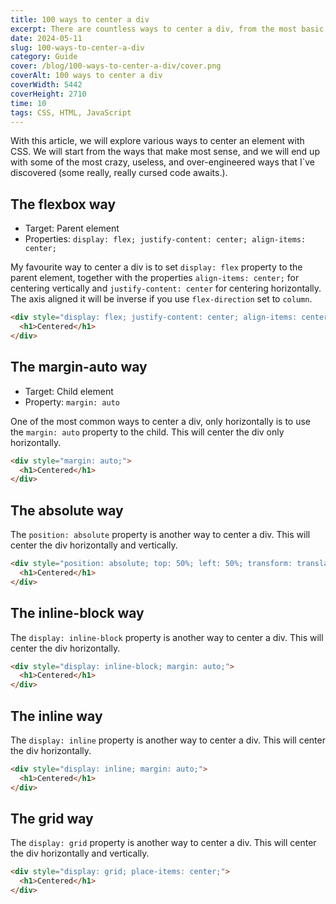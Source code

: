 ```yaml
---
title: 100 ways to center a div
excerpt: There are countless ways to center a div, from the most basic to the most uselessy complex. This article will explore some of the most common methods and provide examples of how to use them.
date: 2024-05-11
slug: 100-ways-to-center-a-div
category: Guide
cover: /blog/100-ways-to-center-a-div/cover.png
coverAlt: 100 ways to center a div
coverWidth: 5442
coverHeight: 2710
time: 10
tags: CSS, HTML, JavaScript
---
```


With this article, we will explore various ways to center an element with CSS. We will start from the ways that make most sense,
and we will end up with some of the most crazy, useless, and over-engineered ways that I`ve discovered (some really, really cursed code awaits.).

## The flexbox way

- Target: Parent element
- Properties: `display: flex; justify-content: center; align-items: center;`

My favourite way to center a div is to set `display: flex` property to the parent element, together with the properties `align-items: center;`
for centering vertically and `justify-content: center` for centering horizontally. The axis aligned it will be inverse if you use `flex-direction` set to `column`.

``` html
<div style="display: flex; justify-content: center; align-items: center;">
  <h1>Centered</h1>
</div>
```

<Draggable parent="flexbox" />

## The margin-auto way

- Target: Child element
- Property: `margin: auto`

One of the most common ways to center a div, only horizontally is to use the `margin: auto` property to the child. This will center the div only horizontally.

``` html
<div style="margin: auto;">
  <h1>Centered</h1>
</div>
```

<Draggable child="margin-auto" />

## The absolute way

The `position: absolute` property is another way to center a div. This will center the div horizontally and vertically.

``` html
<div style="position: absolute; top: 50%; left: 50%; transform: translate(-50%, -50%);">
  <h1>Centered</h1>
</div>
```

## The inline-block way

The `display: inline-block` property is another way to center a div. This will center the div horizontally.

``` html
<div style="display: inline-block; margin: auto;">
  <h1>Centered</h1>
</div>
```

## The inline way

The `display: inline` property is another way to center a div. This will center the div horizontally.

``` html
<div style="display: inline; margin: auto;">
  <h1>Centered</h1>  
</div>
```

## The grid way

The `display: grid` property is another way to center a div. This will center the div horizontally and vertically.

``` html
<div style="display: grid; place-items: center;">
  <h1>Centered</h1>
</div>
```